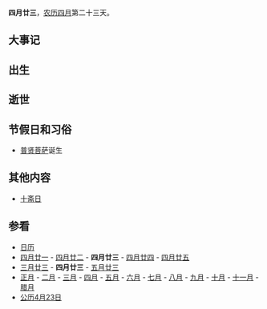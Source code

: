{{Lunar04Calendar}}
'''四月廿三'''，[[农历|农历]][[四月_(农历)|四月]]第二十三天。

==大事记==

==出生==

==逝世==

==节假日和习俗==
*[[普贤菩萨|普贤菩萨]]诞生

==其他内容==
*[[十斋日|十斋日]]

==参看==
*[[历史上的今天|日历]]
*[[四月廿一|四月廿一]] - [[四月廿二|四月廿二]] - '''四月廿三''' - [[四月廿四|四月廿四]] - [[四月廿五|四月廿五]]
*[[三月廿三|三月廿三]] - '''四月廿三''' - [[五月廿三|五月廿三]]
*[[正月|正月]] - [[二月_(农历)|二月]] - [[三月_(农历)|三月]] - [[四月_(农历)|四月]] - [[五月_(农历)|五月]] - [[六月_(农历)|六月]] - [[七月_(农历)|七月]] - [[八月_(农历)|八月]] - [[九月_(农历)|九月]] - [[十月_(农历)|十月]] - [[十一月_(农历)|十一月]] - [[腊月|腊月]]
*[[公历|公历]][[4月23日|4月23日]]